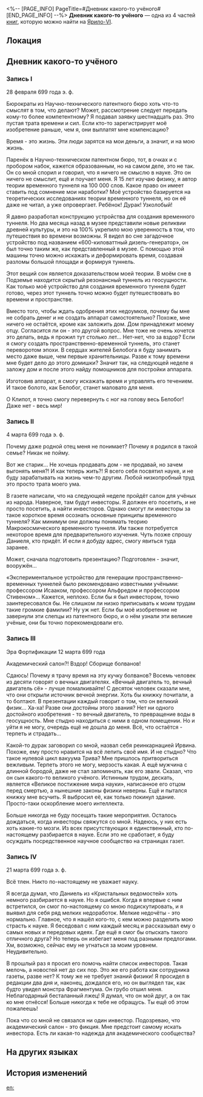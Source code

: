 <%-- [PAGE_INFO]
PageTitle=#Дневник какого-то учёного#
[END_PAGE_INFO] --%>
{{Дополнить}}
{{Книга Инфобокс
|id           = 023
|partIds      = 190128;190129;190130;190131
|Название     = 
|Изображение  = Иконка Книга.png
|Мир          = Ярило-VI
|Томов        = 4
|Автор        = <!--нужно добавить-->
|Описание     = Разрозненные листы сомнительного качества, владелец которых, кажется, претендует на звание учёного.
|Том1         = {{tx}}
|Источник1    = {{tx|Отсутствует источник}}
|Том2         = {{tx}}
|Источник2    = {{tx|Отсутствует источник}}
|Том3         = {{tx}}
|Источник3    = {{tx|Отсутствует источник}}
|Том4         = {{tx}}
|Источник4    = {{tx|Отсутствует источник}}
|Персонажи    = 
|Фракции      = 
}}
'''Дневник какого-то учёного''' — одна из 4 частей [[Книги|книг]], которую можно найти на [[Ярило-VI]].

==Локация==
{{Отметка карты|<!--название карты-->|<!--id отметки-->}}

==Дневник какого-то учёного==
===Запись I===
28 февраля 699 года э. ф.

Бюрократы из Научно-технического патентного бюро хоть что-то смыслят в том, что делают? Может, рассмотрение следует передать кому-то более компетентному? Я подавал заявку шестнадцать раз. Это пустая трата времени и сил. Если кто-то зарегистрирует моё изобретение раньше, чем я, они выплатят мне компенсацию?

Время - это жизнь. Эти люди зарятся на мои деньги, а значит, и на мою жизнь.

Паренёк в Научно-техническом патентном бюро, тот, в очках и с пробором набок, кажется образованным, но на самом деле, это не так. Он со мной спорил и говорил, что я ничего не смыслю в науке. Это он ничего не смыслит, ещё и поучает меня. Я 15 лет изучаю физику, я автор теории временного туннеля на 100 000 слов. Какое право он имеет ставить под сомнение мои наработки? Моё устройство базируется на теоретических исследованиях теории временного туннеля, но он её даже не читал, а уже опровергает. Ребёнок! Дурак! Узколобый!

Я давно разработал конструкцию устройства для создания временного туннеля. Но два месяца назад в музее представили новые реликвии древней культуры, и это на 100% укрепило мою уверенность в том, что путешествия во времени возможны. Я видел во сне загадочное устройство под названием «600-киловаттный дизель-генератор», он был точно таким же, как представленный в музее. С помощью этой машины точно можно искажать и деформировать время, создавая разломы большой площади и формируя туннель.

Этот вещий сон является доказательством моей теории. В моём сне в Подземье находится скрытый резонансный туннель из геосущности. Как только моё устройство для создания временного туннеля будет готово, через этот туннель точно можно будет путешествовать во времени и пространстве.

Вместо того, чтобы ждать одобрения этих недоумков, почему бы мне не собрать денег и не создать аппарат самостоятельно? Похоже, мне ничего не остаётся, кроме как заложить дом. Дом принадлежит моему отцу. Согласится ли он - это другой вопрос. Мне тоже не очень хочется это делать, ведь я прожил тут столько лет... Нет-нет, что за вздор? Если я смогу создать пространственно-временной туннель, это станет переворотом эпохи. В сердцах жителей Белобога я буду занимать место даже выше, чем первые хранительницы. Разве к тому времени мне будет дело до этого домишки? Значит так, на следующей неделе я заложу дом и после этого найду помощников для постройки аппарата.

Изготовив аппарат, я смогу искажать время и управлять его течением. И такое болото, как Белобог, станет маловато для меня.

О Клипот, я точно смогу перевернуть с ног на голову весь Белобог! Даже нет - весь мир!

===Запись II===
4 марта 699 года э. ф.

Почему даже родной отец меня не понимает? Почему я родился в такой семье? Никак не пойму.

Вот же старик... Не хочешь продавать дом - не продавай, но зачем выгонять меня?! И как теперь жить?! Я всего себя посвятил науке, и не буду зарабатывать на жизнь чем-то другим. Любой низкопробный труд это просто трата моего ума.

В газете написали, что на следующей неделе пройдёт салон для учёных из народа. Наверное, там будут инвесторы. Я должен его посетить, и не просто посетить, а найти инвесторов. Однако смогут ли инвесторы за такое короткое время осознать основные принципы временного туннеля? Как минимум они должны понимать теорию Макрокосмического временного туннеля. Им также потребуется некоторое время для предварительного изучения. Чуть позже спрошу Даниеля, кто придёт. И если я добуду адрес, смогу явиться туда заранее.

Может, сначала подготовить презентацию? Подготовлен - значит, вооружён...

«Экспериментальное устройство для генерации пространственно-временных туннелей было рекомендовано известными учёными: профессором Исааком, профессором Альфредом и профессором Стивеном»... Кажется, неплохо. Если бы я был инвестором, точно заинтересовался бы. Не слишком ли низко приписывать к моим трудам такие громкие фамилии? Ну уж нет. Если бы моё изобретение не завернули эти слепцы из патентного бюро, и о нём узнали эти великие учёные, они бы точно порекомендовали его.

===Запись III===
Эра Фортификации 12 марта 699 года

Академический салон?! Вздор! Сборище болванов!

Сдаюсь! Почему я трачу время на эту кучку болванов? Восемь человек из десяти говорят о вечных двигателях. «Вечный двигатель то, вечный двигатель сё» - лучше помалкивайте! С десяток человек сказали мне, что они открыли источник вечной энергии. Хоть бы книжку почитали, а то болтают. В презентации каждый говорит о том, что он великий физик... Ха-ха! Разве они достойны этого звания? Нет ни одного достойного изобретения - то вечный двигатель, то превращение воды в геосущность. Мне стыдно находиться с ними в одном помещении. Но и уйти я не могу, очередь ещё не дошла до меня. Всё, что остаётся - терпеть и страдать...

Какой-то дурак заговорил со мной, назвал себя реинкарнацией Ирвина. Похоже, ему просто нравится на всё лепить своё имя. И не стыдно? Что такое нулевой цикл вакуума Трива? Мне пришлось притвориться вежливым. Терпеть этого не могу, мерзость какая. А ещё мужчина с длинной бородой, даже не стал запоминать, как его звали. Сказал, что он сын какого-то великого учёного. Истинным трудом, дескать, является «Великое постижение мира науки», написанное его отцом перед смертью, а нынешние законы физики неверны. Ещё и пытался книжку мне всучить. Я выбросил её, как только покинул здание. Просто-таки оскорбление моего интеллекта.

Больше никогда не буду посещать такие мероприятия. Осталось дождаться, когда инвесторы свяжутся со мной. Надеюсь, у них есть хоть какие-то мозги. Из всех присутствующих я единственный, кто по-настоящему разбирается в науке. Если это не сработает, я буду осуждать посредственное научное сообщество на страницах газет.

===Запись IV===
21 марта 699 года э. ф.

Всё тлен. Никто по-настоящему не уважает науку.

Я всегда думал, что Даниель из «Кристальных ведомостей» хоть немного разбирается в науке. Но я ошибся. Когда я впервые с ним встретился, он смог по-настоящему со мною подискутировать, и я выявил для себя ряд мелких недоработок. Мелкие недочёты - это нормально. Главное, что я нашёл кого-то, с кем можно разделить мою страсть к науке. Я беседовал с ним каждый месяц и рассказывал ему о самых новых и передовых идеях. Где ещё я смог бы отыскать такого отличного друга? Но теперь он избегает меня под разными предлогами. Хм, возможно, сейчас ему не угнаться за моим уровнем. Неудивительно.

В прошлый раз я просил его помочь найти список инвесторов. Такая мелочь, а новостей нет до сих пор. Это же его работа как сотрудника газеты, разве нет? К тому же не требует знаний физики! Я просидел в редакции два дня и, наконец, дождался его, но он выглядел так, как будто увидел монстра Фрагментума. Он грубо отшил меня. Неблагодарный бесталанный лжец! Я думал, что он мой друг, а он так ко мне отнёсся! Больше никогда к тебе не обращусь. Ты ещё об этом пожалеешь!

Пока что со мной не связался ни один инвестор. Подозреваю, что академический салон - это фикция. Мне предстоит самому искать инвестора. Есть ли какая-то надежда для академического сообщества?

==На других языках==
{{На других языках
|en   = Diary of a Civilian Scientist
|zhs  = 某个民间科学家的日记
|zht  = 某個民間科學家的日記
|ja   = ある民間科学者の日記
|ko   = 어느 민간 과학자의 일기
|es   = Diario de un científico autodidacta
|fr   = Journal d'un scientifique civil
|ru   = Дневник какого-то учёного
|th   = ไดอารี่ของนักวิทยาศาสตร์พลเรือน
|vi   = Nhật Ký Của Nhà Khoa Học Dân Gian
|de   = Tagebuch eines Laienforschers
|id   = Diari Seorang Ilmuwan Sipil
|pt   = Diário de um Cientista Civil
}}

==История изменений==
{{История изменений|3.5}}

[[en:]]